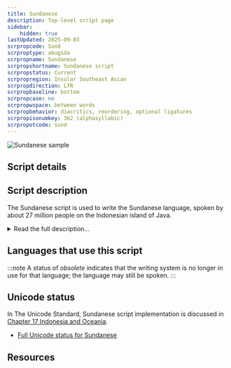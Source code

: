 ```yaml
---
title: Sundanese
description: Top-level script page
sidebar:
    hidden: true
lastUpdated: 2025-09-03
scrpropcode: Sund
scrproptype: abugida
scrpropname: Sundanese
scrpropshortname: Sundanese script
scrpropstatus: Current
scrpropregion: Insular Southeast Asian
scrpropdirection: LTR
scrpropbaseline: bottom
scrpropcase: no
scrpropwspace: between words
scrpropbehavior: diacritics, reordering, optional ligatures
scrpropisonumkey: 362 (alphasyllabic)
scrpropotcode: sund
---
```



![Sundanese sample](../images/sund-sample.png "Excerpt from a Sundanese vocabulary list. See Use and History subject area.")

## Script details

<ScriptDetails />

## Script description

The Sundanese script is used to write the Sundanese language, spoken by about 27 million people on the Indonesian island of Java.

<details>
<summary>Read the full description...</summary>Today, the language is generally written in either the Sundanese or the Latin script, but has historically also been written using other scripts. As of 1996, the Sundanese script has been the official script for the language; it is currently taught in schools and used for public signage.

It is an abugida of Brahmic descent. The standardized script contains 23 consonants, each bearing an inherent vowel, and 7 independent vowels, as well as digits from 0-9. Dependent vowels are represented by means of diacritics above, below or alongside the consonant, altering the inherent vowel. The consonants [ya], [ra] and [la] can also appear as diacritical marks when immediately following an initial consonant. 

[comment]: # ( ![unknown image](../images/sund-SundaVowels.png) )

Two additional characters were recently added to represent the sounds [kha] and [sya], found in Arabic loan words. A virama character (shown above) exists for cancelling the inherent vowel; this is a separate character/akśra which follows the consonant, so unlike the virama characters of many other Brahmic abugidas it does not enable the formation of consonant clusters. Latin punctuation is used. There are two systems for ordering of the alphabet, both based on the Brahmic order by place of articulation.
</details>

## Languages that use this script

:::note
A status of _obsolete_ indicates that the writing system is no longer in use for that language; the language may still be spoken.
:::

<WsList script='Sund' wsMax='5' />

## Unicode status

In The Unicode Standard, Sundanese script implementation is discussed in [Chapter 17 Indonesia and Oceania](http://www.unicode.org/versions/latest/ch17.pdf).

- [Full Unicode status for Sundanese](/scrlang/unicode/sund-unicode)



## Resources

<ScriptResources detailSummary='seemore' />

